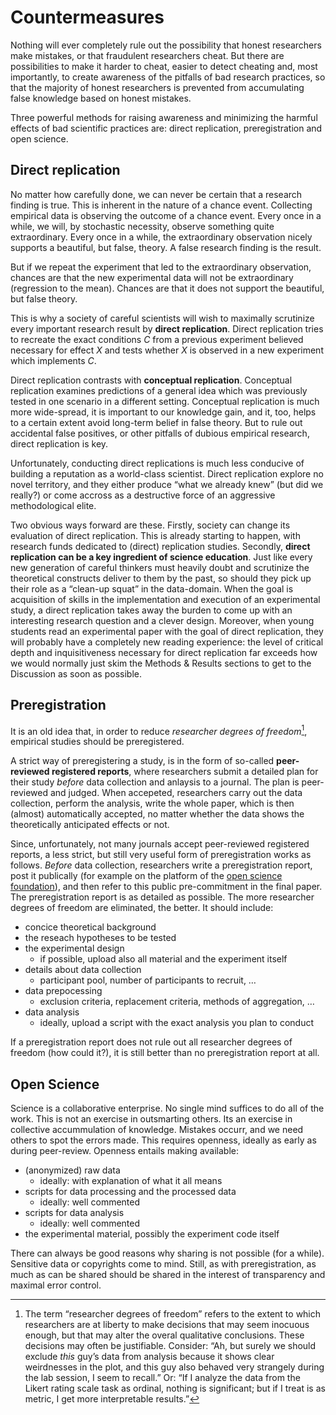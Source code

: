 # Countermeasures

Nothing will ever completely rule out the possibility that honest researchers make mistakes, or that fraudulent researchers cheat. But there are possibilities to make it harder to cheat, easier to detect cheating and, most importantly, to create awareness of the pitfalls of bad research practices, so that the majority of honest researchers is prevented from accumulating false knowledge based on honest mistakes.

Three powerful methods for raising awareness and minimizing the harmful effects of bad scientific practices are: direct replication, preregistration and open science.

## Direct replication

No matter how carefully done, we can never be certain that a research finding is true. This is inherent in the nature of a chance event. Collecting empirical data is observing the outcome of a chance event. Every once in a while, we will, by stochastic necessity, observe something quite extraordinary. Every once in a while, the extraordinary observation nicely supports a beautiful, but false, theory. A false research finding is the result. 

But if we repeat the experiment that led to the extraordinary observation, chances are that the new experimental data will not be extraordinary (regression to the mean). Chances are that it does not support the beautiful, but false theory.

This is why a society of careful scientists will wish to maximally scrutinize every important research result by **direct replication**. Direct replication tries to recreate the exact conditions *C* from a previous experiment believed necessary for effect *X* and tests whether *X* is observed in a new experiment which implements *C*.

Direct replication contrasts with **conceptual replication**. Conceptual replication examines predictions of a general idea which was previously tested in one scenario in a different setting. Conceptual replication is much more wide-spread, it is important to our knowledge gain, and it, too, helps to a certain extent avoid long-term belief in false theory. But to rule out accidental false positives, or other pitfalls of dubious empirical research, direct replication is key.

Unfortunately, conducting direct replications is much less conducive of building a reputation as a world-class scientist. Direct replication explore no novel territory, and they either produce "what we already knew" (but did we really?)  or come accross as a destructive force of an aggressive methodological elite.

Two obvious ways forward are these. Firstly, society can change its evaluation of direct replication. This is already starting to happen, with research funds dedicated to (direct) replication studies. Secondly, **direct replication can be a key ingredient of science education**. Just like every new generation of careful thinkers must heavily doubt and scrutinize the theoretical constructs deliver to them by the past, so should they pick up their role as a "clean-up squat" in the data-domain. When the goal is acquisition of skills in the implementation and execution of an experimental study, a direct replication takes away the burden to come up with an interesting research question and a clever design. Moreover, when young students read an experimental paper with the goal of direct replication, they will probably have a completely new reading experience: the level of critical depth and inquisitiveness necessary for direct replication far exceeds how we would normally just skim the Methods & Results sections to get to the Discussion as soon as possible.

## Preregistration

It is an old idea that, in order to reduce *researcher degrees of freedom*^[The term "researcher degrees of freedom" refers to the extent to which researchers are at liberty to make decisions that may seem inocuous enough, but that may alter the overal qualitative conclusions. These decisions may often be justifiable. Consider: "Ah, but surely we should exclude *this* guy's data from analysis because it shows clear weirdnesses in the plot, and this guy also behaved very strangely during the lab session, I seem to recall." Or: "If I analyze the data from the Likert rating scale task as ordinal, nothing is significant; but if I treat is as metric, I get more interpretable results."], empirical studies should be preregistered. 

A strict way of preregistering a study, is in the form of so-called **peer-reviewed registered reports**, where researchers submit a detailed plan for their study *before* data collection and anlaysis to a journal. The plan is peer-reviewed and judged. When accepeted, researchers carry out the data collection, perform the analysis, write the whole paper, which is then (almost) automatically accepted, no matter whether the data shows the theoretically anticipated effects or not.

Since, unfortunately, not many journals accept peer-reviewed registered reports, a less strict, but still very useful form of preregistration works as follows. *Before* data collection, researchers write a preregistration report, post it publically (for example on the platform of the [open science foundation](https://osf.io)), and then refer to this public pre-commitment in the final paper. The preregistration report is as detailed as possible. The more researcher degrees of freedom are eliminated, the better. It should include:

- concice theoretical background
- the reseach hypotheses to be tested
- the experimental design
  - if possible, upload also all material and the experiment itself
- details about data collection
  - participant pool, number of participants to recruit, ...
- data prepocessing
  - exclusion criteria, replacement criteria, methods of aggregation, ...
- data analysis
  - ideally, upload a script with the exact analysis you plan to conduct
  
If a preregistration report does not rule out all researcher degrees of freedom (how could it?), it is still better than no preregistration report at all. 

## Open Science

Science is a collaborative enterprise. No single mind suffices to do all of the work. This is not an exercise in outsmarting others. Its an exercise in collective accummulation of knowledge. Mistakes occurr, and we need others to spot the errors made. This requires openness, ideally as early as during peer-review. Openness entails making available:

- (anonymized) raw data
  - ideally: with explanation of what it all means
- scripts for data processing and the processed data
  - ideally: well commented
- scripts for data analysis
  - ideally: well commented
- the experimental material, possibly the experiment code itself

There can always be good reasons why sharing is not possible (for a while). Sensitive data or copyrights come to mind. Still, as with preregistration, as much as can be shared should be shared in the interest of transparency and maximal error control.


